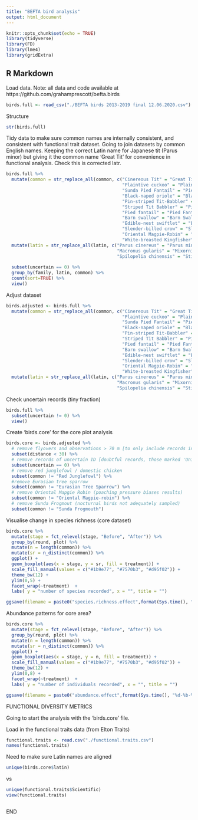 ```yaml
---
title: "BEFTA bird analysis"
output: html_document
---
```


```r
knitr::opts_chunk$set(echo = TRUE)
library(tidyverse)
library(FD)
library(lme4)
library(gridExtra)
```

## R Markdown

Load data.
Note: all data and code available at https://github.com/grahamprescott/befta.birds

```r
birds.full <- read_csv("./BEFTA birds 2013-2019 final 12.06.2020.csv")
```

Structure

```r
str(birds.full)
```

Tidy data to make sure common names are internally consistent, and consistent with functional trait dataset. Going to join datasets by common English names. Keeping the correct Latin name for Japanese tit (Parus minor) but giving it the common name 'Great Tit' for convenience in functional analysis. Check this is corrected latr. 

```r
birds.full %>%
  mutate(common = str_replace_all(common, c("Cinereous Tit" = "Great Tit",
                                            "Plaintive cuckoo" = "Plaintive Cuckoo",
                                            "Sunda Pied Fantail" = "Pied Fantail",
                                            "Black-naped oriole" = "Black-naped Oriole",
                                            "Pin-striped Tit-Babbler" = "Pin-striped Tit-babbler",
                                            "Striped Tit Babbler" = "Pin-striped Tit-babbler",
                                            "Pied fantail" = "Pied Fantail",
                                            "Barn swallow" = "Barn Swallow",
                                            "Edible-nest swiftlet" = "Edible-nest Swiftlet",
                                            "Slender-billed crow" = "Slender-billed Crow",
                                            "Oriental Magpie-Robin" = "Oriental Mapgie-robin",
                                            "White-breasted Kingfisher" = "White-throated Kingfisher"))) %>%
  mutate(latin = str_replace_all(latin, c("Parus cinereus" = "Parus minor",
                                          "Macronus gularis" = "Mixornis gularis",
                                          "Spilopelia chinensis" = "Stigmatopelia chinensis"))) %>%
  
  subset(uncertain == 0) %>%
  group_by(family, latin, common) %>%
  count(sort=TRUE) %>%
  view()
```

Adjust dataset

```r
birds.adjusted <- birds.full %>%
  mutate(common = str_replace_all(common, c("Cinereous Tit" = "Great Tit",
                                            "Plaintive cuckoo" = "Plaintive Cuckoo",
                                            "Sunda Pied Fantail" = "Pied Fantail",
                                            "Black-naped oriole" = "Black-naped Oriole",
                                            "Pin-striped Tit-Babbler" = "Pin-striped Tit-babbler",
                                            "Striped Tit Babbler" = "Pin-striped Tit-babbler",
                                            "Pied fantail" = "Pied Fantail",
                                            "Barn swallow" = "Barn Swallow",
                                            "Edible-nest swiftlet" = "Edible-nest Swiftlet",
                                            "Slender-billed crow" = "Slender-billed Crow",
                                            "Oriental Magpie-Robin" = "Oriental Mapgie-robin",
                                            "White-breasted Kingfisher" = "White-throated Kingfisher"))) %>%
  mutate(latin = str_replace_all(latin, c("Parus cinereus" = "Parus minor",
                                          "Macronus gularis" = "Mixornis gularis",
                                          "Spilopelia chinensis" = "Stigmatopelia chinensis")))
```

Check uncertain records (tiny fraction)

```r
birds.full %>%
  subset(uncertain != 0) %>%
  view()
```

Create 'birds.core' for the core plot analysis

```r
birds.core <- birds.adjusted %>%
  # remove flyovers and observations > 70 m [to only include records in core plot]
  subset(distance < 30) %>%
  # remove records of uncertain ID [doubtful records, those marked 'Unidentified', Sunda frogmouth etc had value of 1 in 'uncertain' column]
  subset(uncertain == 0) %>%
  # remove red junglefowl / domestic chicken
  subset(common != "Red Junglefowl") %>%
  #remove Eurasian tree sparrow
  subset(common != "Eurasian Tree Sparrow") %>%
  # remove Oriental Mapgie Robin (poaching pressure biases results)
  subset(common != "Oriental Magpie-robin") %>%
  # remove Sunda Frogmout (nocturnal birds not adequately sampled)
  subset(common != "Sunda Frogmouth")
```

Visualise change in species richness (core dataset)

```r
birds.core %>%
  mutate(stage = fct_relevel(stage, "Before", "After")) %>%
  group_by(round, plot) %>%
  mutate(n = length(common)) %>%
  mutate(sr = n_distinct(common)) %>%
  ggplot() +
  geom_boxplot(aes(x = stage, y = sr, fill = treatment)) +
  scale_fill_manual(values = c("#1b9e77", "#7570b3", "#d95f02")) +
  theme_bw(12) +
  ylim(0,5) +
  facet_wrap(~treatment)  +
  labs( y = "number of species recorded", x = "", title = "")

ggsave(filename = paste0("species.richness.effect",format(Sys.time(), "%d-%b-%Y %H.%M"), ".pdf"), width = 140, height = 160, dpi = "print", units = "mm", device='pdf')
```

Abundance patterns for core area?

```r
birds.core %>%
  mutate(stage = fct_relevel(stage, "Before", "After")) %>%
  group_by(round, plot) %>%
  mutate(n = length(common)) %>%
  mutate(sr = n_distinct(common)) %>%
  ggplot() +
  geom_boxplot(aes(x = stage, y = n, fill = treatment)) +
  scale_fill_manual(values = c("#1b9e77", "#7570b3", "#d95f02")) +
  theme_bw(12) +
  ylim(0,8) +
  facet_wrap(~treatment)  +
  labs( y = "number of individuals recorded", x = "", title = "")

ggsave(filename = paste0("abundance.effect",format(Sys.time(), "%d-%b-%Y %H.%M"), ".pdf"), width = 140, height = 160, dpi = "print", units = "mm", device='pdf')
```


FUNCTIONAL DIVERSITY METRICS

Going to start the analysis with the 'birds.core' file. 

Load in the functional traits data (from Elton Traits)

```r
functional.traits <- read.csv("./functional.traits.csv")
names(functional.traits)
```

Need to make sure Latin names are aligned


```r
unique(birds.core$latin)
```

vs 

```r
unique(functional.traits$Scientific)
view(functional.traits)
```


```r

```


END